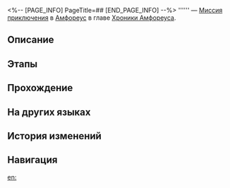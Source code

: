 <%-- [PAGE_INFO]
PageTitle=##
[END_PAGE_INFO] --%>
{{Дополнить|Диалоги.}}
{{Миссия Инфобокс
|id              = 5000422
|Название        = 
|Изображение     = Миссия .png
|Тип             = Миссия приключения
|Событие         = 
|Глава           = Хроники Амфореуса
|Условия         = Завершена [[Миссия приключения]] «[[Воспоминания в бутылке]]»
|Персонажи       = Первопроходец
|СтартЛокация    = [[Амфореус]] — [[Поющий берег Стиксия]]
|Мир             = Амфореус
|Предыдущая      = Воспоминания в бутылке
|Следующая       = 
|Награды         = 
}}
'''''' — [[Миссия приключения]] в [[Амфореус]] в главе [[Хроники Амфореуса]].

==Описание==
{{Описание|<!--официальное описание из Перекрёстка судеб-->}}

==Этапы==


==Прохождение==
{{Дополнить}}

{{Диалог Конец}}

==На других языках==
{{На других языках
|en   = 
|zhs  = 
|zht  = 
|ja   = 
|ko   = 
|es   = 
|fr   = 
|ru   = 
|th   = 
|vi   = 
|de   = 
|id   = 
|pt   = 
}}

==История изменений==
{{История изменений|3.5}}

==Навигация==
{{Миссия приключения Навбокс|Глава }}

[[en:]]
